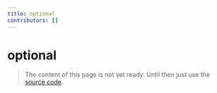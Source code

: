 ```yaml
---
title: optional
contributors: []
---
```


# optional

> The content of this page is not yet ready. Until then just use the [source code](https://github.com/fabian-hiller/valibot/blob/main/library/src/schemas/optional/optional.ts).
